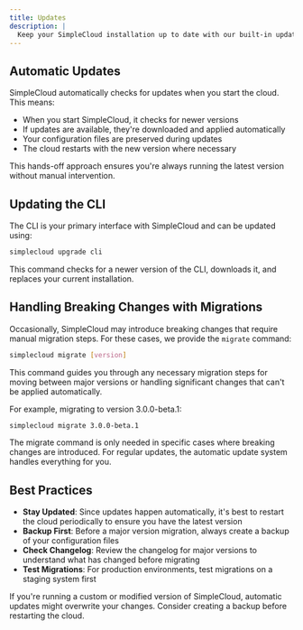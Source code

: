 ```yaml
---
title: Updates
description: |
  Keep your SimpleCloud installation up to date with our built-in update mechanisms
---
```


## Automatic Updates

SimpleCloud automatically checks for updates when you start the cloud. This means:

- When you start SimpleCloud, it checks for newer versions
- If updates are available, they're downloaded and applied automatically
- Your configuration files are preserved during updates
- The cloud restarts with the new version where necessary

This hands-off approach ensures you're always running the latest version without manual intervention.

## Updating the CLI

The CLI is your primary interface with SimpleCloud and can be updated using:

```bash
simplecloud upgrade cli
```

This command checks for a newer version of the CLI, downloads it, and replaces your current installation.

## Handling Breaking Changes with Migrations

Occasionally, SimpleCloud may introduce breaking changes that require manual migration steps. For these cases, we provide the `migrate` command:

```bash
simplecloud migrate [version]
```

This command guides you through any necessary migration steps for moving between major versions or handling significant changes that can't be applied automatically.

For example, migrating to version 3.0.0-beta.1:

```bash
simplecloud migrate 3.0.0-beta.1
```

<Callout>
  The migrate command is only needed in specific cases where breaking changes
  are introduced. For regular updates, the automatic update system handles
  everything for you.
</Callout>

## Best Practices

- **Stay Updated**: Since updates happen automatically, it's best to restart the cloud periodically to ensure you have the latest version
- **Backup First**: Before a major version migration, always create a backup of your configuration files
- **Check Changelog**: Review the changelog for major versions to understand what has changed before migrating
- **Test Migrations**: For production environments, test migrations on a staging system first

<Callout type="warn">
  If you're running a custom or modified version of SimpleCloud, automatic
  updates might overwrite your changes. Consider creating a backup before
  restarting the cloud.
</Callout>
